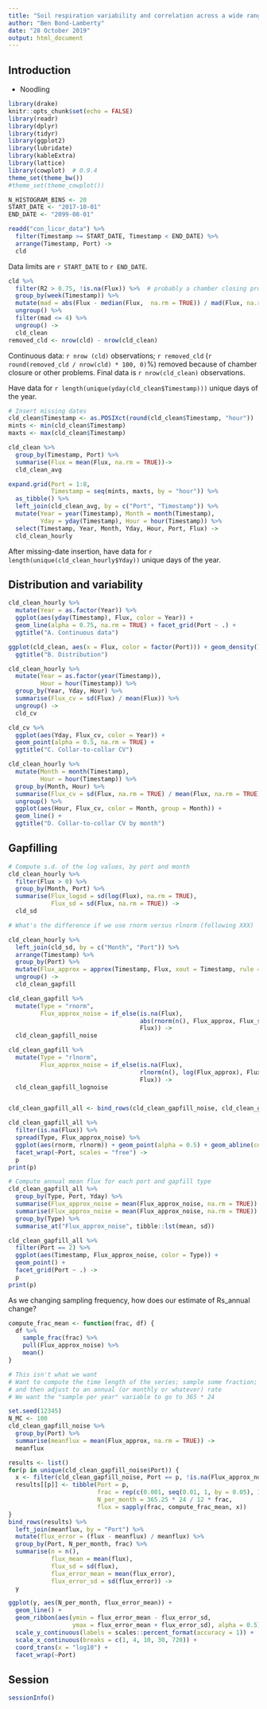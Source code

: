 ```yaml
---
title: "Soil respiration variability and correlation across a wide range of temporal scales"
author: "Ben Bond-Lamberty"
date: "28 October 2019"
output: html_document
---
```


## Introduction

* Noodling

```r
library(drake)
knitr::opts_chunk$set(echo = FALSE)
library(readr)
library(dplyr)
library(tidyr)
library(ggplot2)
library(lubridate)
library(kableExtra)
library(lattice)
library(cowplot)  # 0.9.4
theme_set(theme_bw())
#theme_set(theme_cowplot())

N_HISTOGRAM_BINS <- 20
START_DATE <- "2017-10-01"
END_DATE <- "2099-08-01"

readd("con_licor_data") %>% 
  filter(Timestamp >= START_DATE, Timestamp < END_DATE) %>% 
  arrange(Timestamp, Port) ->
  cld

```

Data limits are `r START_DATE` to `r END_DATE`.


```r
cld %>% 
  filter(R2 > 0.75, !is.na(Flux)) %>%  # probably a chamber closing problem otherwise
  group_by(week(Timestamp)) %>% 
  mutate(mad = abs(Flux - median(Flux,  na.rm = TRUE)) / mad(Flux, na.rm = TRUE)) %>% 
  ungroup() %>% 
  filter(mad <= 4) %>% 
  ungroup() ->
  cld_clean
removed_cld <- nrow(cld) - nrow(cld_clean)
```

Continuous data: `r nrow (cld)` observations; `r removed_cld` (`r round(removed_cld / nrow(cld) * 100, 0)`%) removed because of chamber closure or other problems. Final data is `r nrow(cld_clean)` observations.

Have data for `r length(unique(yday(cld_clean$Timestamp)))` unique days of the year.

```r
# Insert missing dates
cld_clean$Timestamp <- as.POSIXct(round(cld_clean$Timestamp, "hour"))
mints <- min(cld_clean$Timestamp)
maxts <- max(cld_clean$Timestamp)

cld_clean %>% 
  group_by(Timestamp, Port) %>%
  summarise(Flux = mean(Flux, na.rm = TRUE))->
  cld_clean_avg

expand.grid(Port = 1:8,
            Timestamp = seq(mints, maxts, by = "hour")) %>% 
  as_tibble() %>%  
  left_join(cld_clean_avg, by = c("Port", "Timestamp")) %>% 
  mutate(Year = year(Timestamp), Month = month(Timestamp),
         Yday = yday(Timestamp), Hour = hour(Timestamp)) %>% 
  select(Timestamp, Year, Month, Yday, Hour, Port, Flux) ->
  cld_clean_hourly
```

After missing-date insertion, have data for `r length(unique(cld_clean_hourly$Yday))` unique days of the year.

## Distribution and variability

```r
cld_clean_hourly %>% 
  mutate(Year = as.factor(Year)) %>% 
  ggplot(aes(yday(Timestamp), Flux, color = Year)) + 
  geom_line(alpha = 0.75, na.rm = TRUE) + facet_grid(Port ~ .) +
  ggtitle("A. Continuous data")
```

```r
ggplot(cld_clean, aes(x = Flux, color = factor(Port))) + geom_density() +
  ggtitle("B. Distribution")
```


```r
cld_clean_hourly %>% 
  mutate(Year = as.factor(year(Timestamp)),
         Hour = hour(Timestamp)) %>% 
  group_by(Year, Yday, Hour) %>% 
  summarise(Flux_cv = sd(Flux) / mean(Flux)) %>% 
  ungroup() ->
  cld_cv

cld_cv %>% 
  ggplot(aes(Yday, Flux_cv, color = Year)) + 
  geom_point(alpha = 0.5, na.rm = TRUE) +
  ggtitle("C. Collar-to-collar CV")

cld_clean_hourly %>% 
  mutate(Month = month(Timestamp),
         Hour = hour(Timestamp)) %>% 
  group_by(Month, Hour) %>% 
  summarise(Flux_cv = sd(Flux, na.rm = TRUE) / mean(Flux, na.rm = TRUE)) %>% 
  ungroup() %>% 
  ggplot(aes(Hour, Flux_cv, color = Month, group = Month)) + 
  geom_line() +
  ggtitle("D. Collar-to-collar CV by month")
```

## Gapfilling

```r
# Compute s.d. of the log values, by port and month
cld_clean_hourly %>% 
  filter(Flux > 0) %>% 
  group_by(Month, Port) %>% 
  summarise(Flux_logsd = sd(log(Flux), na.rm = TRUE),
            Flux_sd = sd(Flux, na.rm = TRUE)) ->
  cld_sd

# What's the difference if we use rnorm versus rlnorm (following XXX)

cld_clean_hourly %>% 
  left_join(cld_sd, by = c("Month", "Port")) %>% 
  arrange(Timestamp) %>% 
  group_by(Port) %>% 
  mutate(Flux_approx = approx(Timestamp, Flux, xout = Timestamp, rule = 2)$y) %>% 
  ungroup() ->
  cld_clean_gapfill

cld_clean_gapfill %>% 
  mutate(Type = "rnorm",
         Flux_approx_noise = if_else(is.na(Flux),
                                     abs(rnorm(n(), Flux_approx, Flux_sd)),
                                     Flux)) ->
  cld_clean_gapfill_noise

cld_clean_gapfill %>% 
  mutate(Type = "rlnorm",
         Flux_approx_noise = if_else(is.na(Flux),
                                     rlnorm(n(), log(Flux_approx), Flux_logsd),
                                     Flux)) ->
  cld_clean_gapfill_lognoise


cld_clean_gapfill_all <- bind_rows(cld_clean_gapfill_noise, cld_clean_gapfill_lognoise)

cld_clean_gapfill_all %>% 
  filter(is.na(Flux)) %>% 
  spread(Type, Flux_approx_noise) %>% 
  ggplot(aes(rnorm, rlnorm)) + geom_point(alpha = 0.5) + geom_abline(color = "blue") + 
  facet_wrap(~Port, scales = "free") ->
  p
print(p)

# Compute annual mean flux for each port and gapfill type
cld_clean_gapfill_all %>% 
  group_by(Type, Port, Yday) %>% 
  summarise(Flux_approx_noise = mean(Flux_approx_noise, na.rm = TRUE)) %>% 
  summarise(Flux_approx_noise = mean(Flux_approx_noise, na.rm = TRUE)) %>% 
  group_by(Type) %>% 
  summarise_at("Flux_approx_noise", tibble::lst(mean, sd))

cld_clean_gapfill_all %>% 
  filter(Port == 2) %>% 
  ggplot(aes(Timestamp, Flux_approx_noise, color = Type)) +
  geom_point() +
  facet_grid(Port ~ .) ->
  p
print(p)
```



As we changing sampling frequency, how does our estimate of Rs_annual change?

```r
compute_frac_mean <- function(frac, df) {
  df %>% 
    sample_frac(frac) %>% 
    pull(Flux_approx_noise) %>% 
    mean()
}

# This isn't what we want
# Want to compute the time length of the series; sample some fraction;
# and then adjust to an annual (or monthly or whatever) rate
# We want the "sample per year" variable to go to 365 * 24

set.seed(12345)
N_MC <- 100
cld_clean_gapfill_noise %>% 
  group_by(Port) %>% 
  summarise(meanflux = mean(Flux_approx, na.rm = TRUE)) ->
  meanflux

results <- list()
for(p in unique(cld_clean_gapfill_noise$Port)) {
  x <- filter(cld_clean_gapfill_noise, Port == p, !is.na(Flux_approx_noise))
  results[[p]] <- tibble(Port = p,
                         frac = rep(c(0.001, seq(0.01, 1, by = 0.05), 1.0), times = N_MC),
                         N_per_month = 365.25 * 24 / 12 * frac,
                         flux = sapply(frac, compute_frac_mean, x))
}
bind_rows(results) %>% 
  left_join(meanflux, by = "Port") %>% 
  mutate(flux_error = (flux - meanflux) / meanflux) %>% 
  group_by(Port, N_per_month, frac) %>% 
  summarise(n = n(), 
            flux_mean = mean(flux), 
            flux_sd = sd(flux),
            flux_error_mean = mean(flux_error),
            flux_error_sd = sd(flux_error)) ->
  y

ggplot(y, aes(N_per_month, flux_error_mean)) + 
  geom_line() + 
  geom_ribbon(aes(ymin = flux_error_mean - flux_error_sd, 
                  ymax = flux_error_mean + flux_error_sd), alpha = 0.5) +
  scale_y_continuous(labels = scales::percent_format(accuracy = 1)) +
  scale_x_continuous(breaks = c(1, 4, 10, 30, 720)) +
  coord_trans(x = "log10") + 
  facet_wrap(~Port)
```



## Session

```r
sessionInfo()
```
